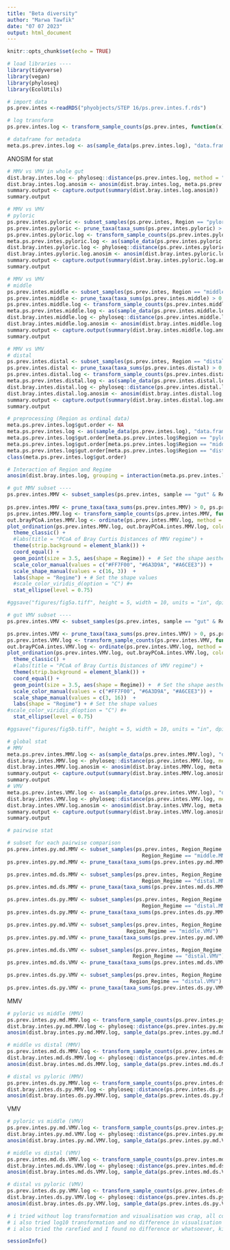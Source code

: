 ```yaml
---
title: "Beta diversity"
author: "Marwa Tawfik"
date: "07 07 2023"
output: html_document
---
```


```r
knitr::opts_chunk$set(echo = TRUE)
```

```r
# load libraries ----
library(tidyverse)
library(vegan)
library(phyloseq)
library(EcolUtils)
```

```r
# import data
ps.prev.intes <-readRDS("phyobjects/STEP 16/ps.prev.intes.f.rds")
```

```r
# log transform 
ps.prev.intes.log <- transform_sample_counts(ps.prev.intes, function(x) log(1 + x))
```

```r
# dataframe for metadata
meta.ps.prev.intes.log <- as(sample_data(ps.prev.intes.log), "data.frame")
```

ANOSIM for stat
```r
# MMV vs VMV in whole gut
dist.bray.intes.log <- phyloseq::distance(ps.prev.intes.log, method = "bray")
dist.bray.intes.log.anosim <- anosim(dist.bray.intes.log, meta.ps.prev.intes.log$Regime)
summary.output <- capture.output(summary(dist.bray.intes.log.anosim))
summary.output
```

```r
# MMV vs VMV
# pyloric 
ps.prev.intes.pyloric <- subset_samples(ps.prev.intes, Region == "pyloric")
ps.prev.intes.pyloric <- prune_taxa(taxa_sums(ps.prev.intes.pyloric) > 0, ps.prev.intes.pyloric)
ps.prev.intes.pyloric.log <- transform_sample_counts(ps.prev.intes.pyloric, function(x) log(1 + x))
meta.ps.prev.intes.pyloric.log <- as(sample_data(ps.prev.intes.pyloric.log), "data.frame")
dist.bray.intes.pyloric.log <- phyloseq::distance(ps.prev.intes.pyloric.log, method = "bray")
dist.bray.intes.pyloric.log.anosim <- anosim(dist.bray.intes.pyloric.log, meta.ps.prev.intes.pyloric.log$Region_Regime)
summary.output <- capture.output(summary(dist.bray.intes.pyloric.log.anosim))
summary.output
```

```r
# MMV vs VMV
# middle 
ps.prev.intes.middle <- subset_samples(ps.prev.intes, Region == "middle")
ps.prev.intes.middle <- prune_taxa(taxa_sums(ps.prev.intes.middle) > 0, ps.prev.intes.middle)
ps.prev.intes.middle.log <- transform_sample_counts(ps.prev.intes.middle, function(x) log(1 + x))
meta.ps.prev.intes.middle.log <- as(sample_data(ps.prev.intes.middle.log), "data.frame")
dist.bray.intes.middle.log <- phyloseq::distance(ps.prev.intes.middle.log, method = "bray")
dist.bray.intes.middle.log.anosim <- anosim(dist.bray.intes.middle.log, meta.ps.prev.intes.middle.log$Region_Regime)
summary.output <- capture.output(summary(dist.bray.intes.middle.log.anosim))
summary.output
```

```r
# MMV vs VMV
# distal 
ps.prev.intes.distal <- subset_samples(ps.prev.intes, Region == "distal")
ps.prev.intes.distal <- prune_taxa(taxa_sums(ps.prev.intes.distal) > 0, ps.prev.intes.distal)
ps.prev.intes.distal.log <- transform_sample_counts(ps.prev.intes.distal, function(x) log(1 + x))
meta.ps.prev.intes.distal.log <- as(sample_data(ps.prev.intes.distal.log), "data.frame")
dist.bray.intes.distal.log <- phyloseq::distance(ps.prev.intes.distal.log, method = "bray")
dist.bray.intes.distal.log.anosim <- anosim(dist.bray.intes.distal.log, meta.ps.prev.intes.distal.log$Region_Regime)
summary.output <- capture.output(summary(dist.bray.intes.distal.log.anosim))
summary.output
```

```r
# preprocessing (Region as ordinal data)
meta.ps.prev.intes.log$gut.order <- NA
meta.ps.prev.intes.log <- as(sample_data(ps.prev.intes.log), "data.frame")
meta.ps.prev.intes.log$gut.order[meta.ps.prev.intes.log$Region == "pyloric"] <- 1
meta.ps.prev.intes.log$gut.order[meta.ps.prev.intes.log$Region == "middle"] <- 2
meta.ps.prev.intes.log$gut.order[meta.ps.prev.intes.log$Region == "distal"] <- 3
class(meta.ps.prev.intes.log$gut.order)
```

```r
# Interaction of Region and Regime
anosim(dist.bray.intes.log, grouping = interaction(meta.ps.prev.intes.log$Regime, meta.ps.prev.intes.log$Region))
```


```r
# gut MMV subset ----
ps.prev.intes.MMV <- subset_samples(ps.prev.intes, sample == "gut" & Regime == "MMV")
                                   
ps.prev.intes.MMV <- prune_taxa(taxa_sums(ps.prev.intes.MMV) > 0, ps.prev.intes.MMV)                                  
ps.prev.intes.MMV.log <- transform_sample_counts(ps.prev.intes.MMV, function(x) log(1 + x))
out.brayPCoA.intes.MMV.log <- ordinate(ps.prev.intes.MMV.log, method = "PCoA", distance = "bray")
plot_ordination(ps.prev.intes.MMV.log, out.brayPCoA.intes.MMV.log, color = "Region") +
  theme_classic() +
  #labs(title = "PCoA of Bray Curtis Distances of MMV regime") +
  theme(strip.background = element_blank()) +
  coord_equal() +
  geom_point(size = 3.5, aes(shape = Regime)) +  # Set the shape aesthetic
  scale_color_manual(values = c("#FF7F00", "#6A3D9A", "#A6CEE3")) +
  scale_shape_manual(values = c(16, 3))  +
  labs(shape = "Regime") + # Set the shape values
  #scale_color_viridis_d(option = "C") #+
  stat_ellipse(level = 0.75)

#ggsave("figures/fig5a.tiff", height = 5, width = 10, units = "in", dpi = 300, compression = "lzw")
```

```r
# gut VMV subset ----
ps.prev.intes.VMV <- subset_samples(ps.prev.intes, sample == "gut" & Regime == "VMV")

ps.prev.intes.VMV <- prune_taxa(taxa_sums(ps.prev.intes.VMV) > 0, ps.prev.intes.VMV)                                  
ps.prev.intes.VMV.log <- transform_sample_counts(ps.prev.intes.VMV, function(x) log(1 + x))
out.brayPCoA.intes.VMV.log <- ordinate(ps.prev.intes.VMV.log, method = "PCoA", distance = "bray")
plot_ordination(ps.prev.intes.VMV.log, out.brayPCoA.intes.VMV.log, color = "Region") +
  theme_classic() +
  #labs(title = "PCoA of Bray Curtis Distances of VMV regime") +
  theme(strip.background = element_blank()) +
  coord_equal() +
  geom_point(size = 3.5, aes(shape = Regime)) +  # Set the shape aesthetic
  scale_color_manual(values = c("#FF7F00", "#6A3D9A", "#A6CEE3")) +
  scale_shape_manual(values = c(3, 16))  +
  labs(shape = "Regime") + # Set the shape values
#scale_color_viridis_d(option = "C") #+
  stat_ellipse(level = 0.75)

#ggsave("figures/fig5b.tiff", height = 5, width = 10, units = "in", dpi = 300, compression = "lzw")
```

```r
# global stat
# MMV
meta.ps.prev.intes.MMV.log <- as(sample_data(ps.prev.intes.MMV.log), "data.frame")
dist.bray.intes.MMV.log <- phyloseq::distance(ps.prev.intes.MMV.log, method = "bray")
dist.bray.intes.MMV.log.anosim <- anosim(dist.bray.intes.MMV.log, meta.ps.prev.intes.MMV.log$Region_Regime)
summary.output <- capture.output(summary(dist.bray.intes.MMV.log.anosim))
summary.output
# VMV
meta.ps.prev.intes.VMV.log <- as(sample_data(ps.prev.intes.VMV.log), "data.frame")
dist.bray.intes.VMV.log <- phyloseq::distance(ps.prev.intes.VMV.log, method = "bray")
dist.bray.intes.VMV.log.anosim <- anosim(dist.bray.intes.VMV.log, meta.ps.prev.intes.VMV.log$Region_Regime)
summary.output <- capture.output(summary(dist.bray.intes.VMV.log.anosim))
summary.output
```


```r
# pairwise stat

# subset for each pairwise comparison
ps.prev.intes.py.md.MMV <- subset_samples(ps.prev.intes, Region_Regime == "pyloric.MMV" | 
                                            Region_Regime == "middle.MMV")
ps.prev.intes.py.md.MMV <- prune_taxa(taxa_sums(ps.prev.intes.py.md.MMV) > 0, ps.prev.intes.py.md.MMV) 

ps.prev.intes.md.ds.MMV <- subset_samples(ps.prev.intes, Region_Regime == "middle.MMV" | 
                                            Region_Regime == "distal.MMV")
ps.prev.intes.md.ds.MMV <- prune_taxa(taxa_sums(ps.prev.intes.md.ds.MMV) > 0, ps.prev.intes.md.ds.MMV) 

ps.prev.intes.ds.py.MMV <- subset_samples(ps.prev.intes, Region_Regime == "pyloric.MMV" | 
                                            Region_Regime == "distal.MMV")
ps.prev.intes.ds.py.MMV <- prune_taxa(taxa_sums(ps.prev.intes.ds.py.MMV) > 0, ps.prev.intes.ds.py.MMV) 

ps.prev.intes.py.md.VMV <- subset_samples(ps.prev.intes, Region_Regime == "pyloric.VMV" | 
                                       Region_Regime == "middle.VMV")
ps.prev.intes.py.md.VMV <- prune_taxa(taxa_sums(ps.prev.intes.py.md.VMV) > 0, ps.prev.intes.py.md.VMV) 

ps.prev.intes.md.ds.VMV <- subset_samples(ps.prev.intes, Region_Regime == "middle.VMV" | 
                                         Region_Regime == "distal.VMV")
ps.prev.intes.md.ds.VMV <- prune_taxa(taxa_sums(ps.prev.intes.md.ds.VMV) > 0, ps.prev.intes.md.ds.VMV) 

ps.prev.intes.ds.py.VMV <- subset_samples(ps.prev.intes, Region_Regime == "pyloric.VMV" | 
                                        Region_Regime == "distal.VMV")
ps.prev.intes.ds.py.VMV <- prune_taxa(taxa_sums(ps.prev.intes.ds.py.VMV) > 0, ps.prev.intes.ds.py.VMV) 
```
MMV
```r
# pyloric vs middle (MMV)
ps.prev.intes.py.md.MMV.log <- transform_sample_counts(ps.prev.intes.py.md.MMV, function(x) log(1 + x))
dist.bray.intes.py.md.MMV.log <- phyloseq::distance(ps.prev.intes.py.md.MMV.log, method = "bray")
anosim(dist.bray.intes.py.md.MMV.log, sample_data(ps.prev.intes.py.md.MMV.log)$Region_Regime)
```

```r
# middle vs distal (MMV) 
ps.prev.intes.md.ds.MMV.log <- transform_sample_counts(ps.prev.intes.md.ds.MMV, function(x) log(1 + x))
dist.bray.intes.md.ds.MMV.log <- phyloseq::distance(ps.prev.intes.md.ds.MMV.log, method = "bray")
anosim(dist.bray.intes.md.ds.MMV.log, sample_data(ps.prev.intes.md.ds.MMV.log)$Region_Regime)
```

```r
# distal vs pyloric (MMV)
ps.prev.intes.ds.py.MMV.log <- transform_sample_counts(ps.prev.intes.ds.py.MMV, function(x) log(1 + x))
dist.bray.intes.ds.py.MMV.log <- phyloseq::distance(ps.prev.intes.ds.py.MMV.log, method = "bray")
anosim(dist.bray.intes.ds.py.MMV.log, sample_data(ps.prev.intes.ds.py.MMV.log)$Region_Regime)
```
VMV
```r
# pyloric vs middle (VMV)
ps.prev.intes.py.md.VMV.log <- transform_sample_counts(ps.prev.intes.py.md.VMV, function(x) log(1 + x))
dist.bray.intes.py.md.VMV.log <- phyloseq::distance(ps.prev.intes.py.md.VMV.log, method = "bray")
anosim(dist.bray.intes.py.md.VMV.log, sample_data(ps.prev.intes.py.md.VMV.log)$Region_Regime)
```

```r
# middle vs distal (VMV)
ps.prev.intes.md.ds.VMV.log <- transform_sample_counts(ps.prev.intes.md.ds.VMV, function(x) log(1 + x))
dist.bray.intes.md.ds.VMV.log <- phyloseq::distance(ps.prev.intes.md.ds.VMV.log, method = "bray")
anosim(dist.bray.intes.md.ds.VMV.log, sample_data(ps.prev.intes.md.ds.VMV.log)$Region_Regime)
```

```r
# distal vs pyloric (VMV)
ps.prev.intes.ds.py.VMV.log <- transform_sample_counts(ps.prev.intes.ds.py.VMV, function(x) log(1 + x))
dist.bray.intes.ds.py.VMV.log <- phyloseq::distance(ps.prev.intes.ds.py.VMV.log, method = "bray")
anosim(dist.bray.intes.ds.py.VMV.log, sample_data(ps.prev.intes.ds.py.VMV.log)$Region_Regime)
```

```r
# i tried without log transformation and visualisation was crap, all condensed together and not seperate from each other 
# i also tried log10 transformation and no difference in visualisation excpet it is on the other side of the figure 
# i also tried the rarefied and I found no difference or whatsoever, kind of tranformation you choose depends on your biological data.
```


```r
sessionInfo()
```

